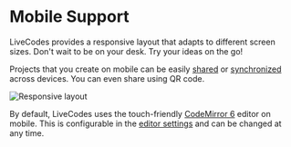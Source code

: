 # Mobile Support

LiveCodes provides a responsive layout that adapts to different screen sizes. Don't wait to be on your desk. Try your ideas on the go!

Projects that you create on mobile can be easily [shared](./share.mdx) or [synchronized](./sync.mdx) across devices. You can even share using QR code.

![Responsive layout](../../static/img/screenshots/responsive.jpg) <!-- https://yujinyeoh.com/website-mockup-generator -->

By default, LiveCodes uses the touch-friendly [CodeMirror 6](https://codemirror.net/) editor on mobile. This is configurable in the [editor settings](./editor-settings.mdx) and can be changed at any time.

